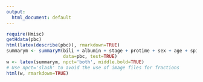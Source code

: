 ```yaml
---
output:
  html_document: default
---
```

```r
require(Hmisc)
getHdata(pbc)
html(latex(describe(pbc)), rmarkdown=TRUE)
summarym <- summaryM(bili + albumin + stage + protime + sex + age + spiders ~ drug,
                     data=pbc, test=TRUE)
w <- latex(summarym, npct='both', middle.bold=TRUE)
# Use npct='slash' to avoid the use of image files for fractions
html(w, rmarkdown=TRUE)
```
